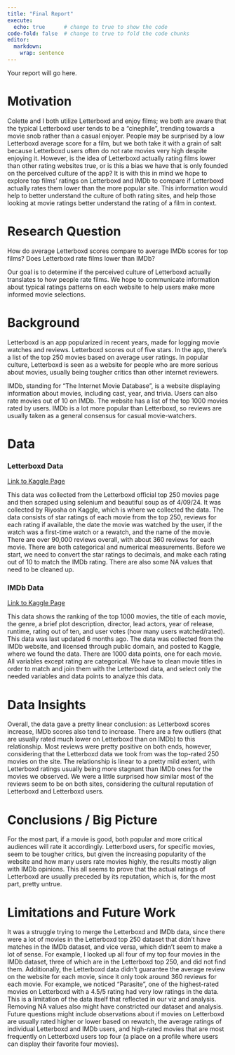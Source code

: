 ```yaml
---
title: "Final Report"
execute: 
  echo: true      # change to true to show the code
code-fold: false  # change to true to fold the code chunks
editor: 
  markdown: 
    wrap: sentence
---
```


Your report will go here.

# Motivation {.unnumbered}

Colette and I both utilize Letterboxd and enjoy films; we both are aware that the typical Letterboxd user tends to be a "cinephile", trending towards a movie snob rather than a casual enjoyer.
People may be surprised by a low Letterboxd average score for a film, but we both take it with a grain of salt because Letterboxd users often do not rate movies very high despite enjoying it.
However, is the idea of Letterboxd actually rating films lower than other rating websites true, or is this a bias we have that is only founded on the perceived culture of the app?
It is with this in mind we hope to explore top films' ratings on Letterboxd and IMDb to compare if Letterboxd actually rates them lower than the more popular site.
This information would help to better understand the culture of both rating sites, and help those looking at movie ratings better understand the rating of a film in context.

# Research Question {.unnumbered}

How do average Letterboxd scores compare to average IMDb scores for top films?
Does Letterboxd rate films lower than IMDb?

Our goal is to determine if the perceived culture of Letterboxd actually translates to how people rate films.
We hope to communicate information about typical ratings patterns on each website to help users make more informed movie selections.

# Background {.unnumbered}

Letterboxd is an app popularized in recent years, made for logging movie watches and reviews.
Letterboxd scores out of five stars.
In the app, there's a list of the top 250 movies based on average user ratings.
In popular culture, Letterboxd is seen as a website for people who are more serious about movies, usually being tougher critics than other internet reviewers.

IMDb, standing for "The Internet Movie Database", is a website displaying information about movies, including cast, year, and trivia.
Users can also rate movies out of 10 on IMDb.
The website has a list of the top 1000 movies rated by users.
IMDb is a lot more popular than Letterboxd, so reviews are usually taken as a general consensus for casual movie-watchers.

# Data {.unnumbered}

### Letterboxd Data {.unnumbered}

[Link to Kaggle Page](https://www.kaggle.com/datasets/riyosha/letterboxd-movie-reviews-90000)

This data was collected from the Letterboxd official top 250 movies page and then scraped using selenium and beautiful soup as of 4/09/24.
It was collected by Riyosha on Kaggle, which is where we collected the data.
The data consists of star ratings of each movie from the top 250, reviews for each rating if available, the date the movie was watched by the user, if the watch was a first-time watch or a rewatch, and the name of the movie.
There are over 90,000 reviews overall, with about 360 reviews for each movie.
There are both categorical and numerical measurements.
Before we start, we need to convert the star ratings to decimals, and make each rating out of 10 to match the IMDb rating.
There are also some NA values that need to be cleaned up.

### IMDb Data {.unnumbered}

[Link to Kaggle Page](https://www.kaggle.com/datasets/yusufdelikkaya/imdb-movie-dataset)

This data shows the ranking of the top 1000 movies, the title of each movie, the genre, a brief plot description, director, lead actors, year of release, runtime, rating out of ten, and user votes (how many users watched/rated).
This data was last updated 6 months ago.
The data was collected from the IMDb website, and licensed through public domain, and posted to Kaggle, where we found the data.
There are 1000 data points, one for each movie.
All variables except rating are categorical.
We have to clean movie titles in order to match and join them with the Letterboxd data, and select only the needed variables and data points to analyze this data.

# Data Insights {.unnumbered}

Overall, the data gave a pretty linear conclusion: as Letterboxd scores increase, IMDb scores also tend to increase.
There are a few outliers (that are usually rated much lower on Letterboxd than on IMDb) to this relationship.
Most reviews were pretty positive on both ends, however, considering that the Letterboxd data we took from was the top-rated 250 movies on the site.
The relationship is linear to a pretty mild extent, with Letterboxd ratings usually being more stagnant than IMDb ones for the movies we observed.
We were a little surprised how similar most of the reviews seem to be on both sites, considering the cultural reputation of Letterboxd and Letterboxd users.

# Conclusions / Big Picture {.unnumbered}

For the most part, if a movie is good, both popular and more critical audiences will rate it accordingly.
Letterboxd users, for specific movies, seem to be tougher critics, but given the increasing popularity of the website and how many users rate movies highly, the results mostly align with IMDb opinions.
This all seems to prove that the actual ratings of Letterboxd are usually preceded by its reputation, which is, for the most part, pretty untrue.

# Limitations and Future Work {.unnumbered}

It was a struggle trying to merge the Letterboxd and IMDb data, since there were a lot of movies in the Letterboxd top 250 dataset that didn't have matches in the IMDb dataset, and vice versa, which didn't seem to make a lot of sense.
For example, I looked up all four of my top four movies in the IMDb dataset, three of which are in the Letterboxd top 250, and did not find them.
Additionally, the Letterboxd data didn't guarantee the average review on the website for each movie, since it only took around 360 reviews for each movie.
For example, we noticed "Parasite", one of the highest-rated movies on Letterboxd with a 4.5/5 rating had very low ratings in the data.
This is a limitation of the data itself that reflected in our viz and analysis.
Removing NA values also might have constricted our dataset and analysis.
Future questions might include observations about if movies on Letterboxd are usually rated higher or lower based on rewatch, the average ratings of individual Letterboxd and IMDb users, and high-rated movies that are most frequently on Letterboxd users top four (a place on a profile where users can display their favorite four movies).
